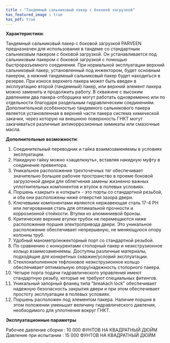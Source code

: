 ```yaml
---
title : "Тандемный сальниковый пакер с боковой загрузкой"
has_featured_image : true
has_pdf: true
---
```


**Характеристики**:

Тандемный сальниковый пакер с боковой загрузкой PARVEEN предназначен для использования в тандеме со стандартным сальниковым пакером с боковой загрузкой. Он устанавливается под сальниковым пакером с боковой загрузкой с помощью быстроразъемного соединения.
При нормальной эксплуатации верхний сальниковый пакер, установленный под инжектором, будет основным пакером, а нижний тандемный сальниковый пакер будет находиться в резерве. При износе верхнего пакера может быть введен в эксплуатацию второй (тандемный) пакер, или верхний элемент пакера можно заменить и продолжить работу. В скважине с высоким давлением два пакера-отборщика могут работать одновременно или по отдельности благодаря раздельным гидравлическим соединениям.
Дополнительной особенностью тандемного сальникового пакера является установленная в верхней части пакера система химической закачки, через которую на внешнюю поверхность ГНКТ могут закачиваться различные антикоррозионные химикаты или смазочные масла.

**Дополнительные возможности**:

1. Соединительный переводник и гайка взаимозаменяемы в условиях эксплуатации.
2. Накидную гайку можно «защелкнуть», вставляя накидную муфту в соединение превентора.
3. Уникальное расположение трехточечных тяг обеспечивает значительно большее рабочее пространство в проеме боковой загрузочной двери для облегчения замены жизненно важных уплотнительных компонентов и втулок в полевых условиях.
4. Поршень «закрыт» и «открыт» - это порты со стандартной резьбой, и оба они расположены ниже отверстия зазора двери.
5. Ключевыми компонентами являются нержавеющая сталь 17-4 PH или легированная сталь для оптимальной прочности и коррозионной стойкости. Втулки из алюминиевой бронзы.
6. Критические верхние втулки трубок не перемещаются ниже расположения поршня электропривода двери. Это уникальное расположение обеспечивает непрерывную, не меняющуюся опору колонны труб.
7. Удобный манометр/инжекторный порт со стандартной резьбой.
8. По сравнению с конкурентами стопорный пакер и неэкструзионное кольцо взаимозаменяемы. Доступны различные материалы, подходящие для конкретных скважин/условий эксплуатации.
9. Стеклонаполненное тефлоновое неэкструзионное кольцо обеспечивает оптимальную опору/надежность стопорного пакера.
10. Четыре порта подачи гидравлического управления имеют стандартную резьбу, которые не требуют специальных фитингов.
11. Уникальный запорный фланец типа "breakach lock" обеспечивает надежную безопасность закрытия двери и при этом обеспечивает простоту эксплуатации в полевых условиях.
12. Поршень расположен под элементом пакера. Наличие поршня в этом положении уменьшит величину гидравлического давления, необходимого для уплотнения вокруг ГНКТ.

**Эксплуатационные параметры**

Рабочее давление сборки : 10 000 ФУНТОВ НА КВАДРАТНЫЙ ДЮЙМ
Давление при испытании : 15 000 ФУНТОВ НА КВАДРАТНЫЙ ДЮЙМ

